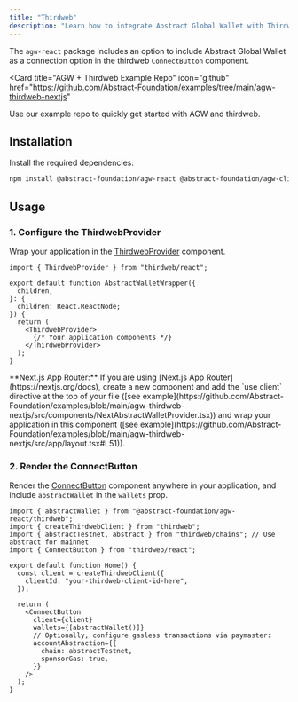 ```yaml
---
title: "Thirdweb"
description: "Learn how to integrate Abstract Global Wallet with Thirdweb."
---
```


The `agw-react` package includes an option to include Abstract Global Wallet as a connection option in the thirdweb `ConnectButton` component.

<Card
  title="AGW + Thirdweb Example Repo"
  icon="github"
  href="https://github.com/Abstract-Foundation/examples/tree/main/agw-thirdweb-nextjs"
>
  Use our example repo to quickly get started with AGW and thirdweb.
</Card>

## Installation

Install the required dependencies:

```bash
npm install @abstract-foundation/agw-react @abstract-foundation/agw-client wagmi viem thirdweb
```

## Usage

### 1. Configure the ThirdwebProvider

Wrap your application in the [ThirdwebProvider](https://portal.thirdweb.com/react/v5/ThirdwebProvider) component.

```tsx {1,9,11}
import { ThirdwebProvider } from "thirdweb/react";

export default function AbstractWalletWrapper({
  children,
}: {
  children: React.ReactNode;
}) {
  return (
    <ThirdwebProvider>
      {/* Your application components */}
    </ThirdwebProvider>
  );
}
```

<Tip>
  **Next.js App Router:** If you are using [Next.js App
  Router](https://nextjs.org/docs), create a new component and add the `use
  client` directive at the top of your file ([see
  example](https://github.com/Abstract-Foundation/examples/blob/main/agw-thirdweb-nextjs/src/components/NextAbstractWalletProvider.tsx))
  and wrap your application in this component ([see
  example](https://github.com/Abstract-Foundation/examples/blob/main/agw-thirdweb-nextjs/src/app/layout.tsx#L51)).
</Tip>

### 2. Render the ConnectButton

Render the [ConnectButton](https://portal.thirdweb.com/react/v5/ConnectButton) component anywhere in your application, and include `abstractWallet` in the `wallets` prop.

```tsx
import { abstractWallet } from "@abstract-foundation/agw-react/thirdweb";
import { createThirdwebClient } from "thirdweb";
import { abstractTestnet, abstract } from "thirdweb/chains"; // Use abstract for mainnet
import { ConnectButton } from "thirdweb/react";

export default function Home() {
  const client = createThirdwebClient({
    clientId: "your-thirdweb-client-id-here",
  });

  return (
    <ConnectButton
      client={client}
      wallets={[abstractWallet()]}
      // Optionally, configure gasless transactions via paymaster:
      accountAbstraction={{
        chain: abstractTestnet,
        sponsorGas: true,
      }}
    />
  );
}
```
